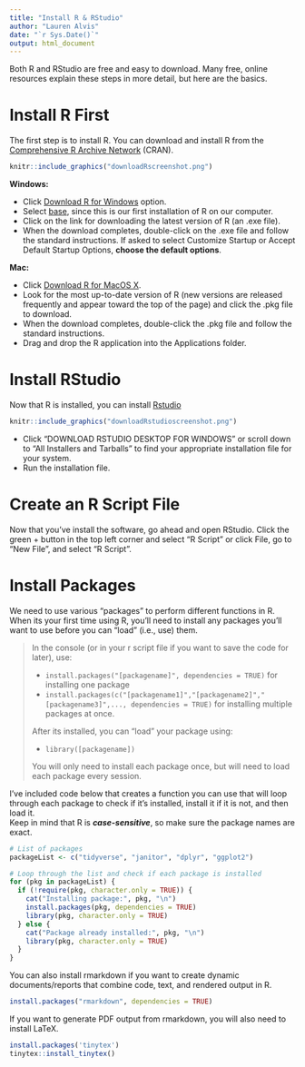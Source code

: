```yaml
---
title: "Install R & RStudio"
author: "Lauren Alvis"
date: "`r Sys.Date()`"
output: html_document
---
```


Both R and RStudio are free and easy to download. Many free, online resources explain these steps in more detail, but here are the basics.  
  
# Install R First

The first step is to install R. You can download and install R from the [Comprehensive R Archive Network](https://cran.r-project.org/) (CRAN).  

```r
knitr::include_graphics("downloadRscreenshot.png")
```

**Windows:**

- Click [Download R for Windows](https://cran.r-project.org/bin/windows/) option.
- Select [base](https://cran.r-project.org/bin/windows/base/), since this is our first installation of R on our computer.  
- Click on the link for downloading the latest version of R (an .exe file).  
- When the download completes, double-click on the .exe file and follow the standard instructions. If asked to select Customize Startup or Accept Default Startup Options, **choose the default options**.   
  
  
**Mac:**

- Click [Download R for MacOS X](https://cran.r-project.org/bin/macosx/).  
- Look for the most up-to-date version of R (new versions are released frequently and appear toward the top of the page) and click the .pkg file to download.    
- When the download completes, double-click the .pkg file and follow the standard instructions.  
- Drag and drop the R application into the Applications folder.

# Install RStudio
  
Now that R is installed, you can install [Rstudio](https://posit.co/download/rstudio-desktop/)  

```r
knitr::include_graphics("downloadRstudioscreenshot.png")
```
  
- Click "DOWNLOAD RSTUDIO DESKTOP FOR WINDOWS" or scroll down to "All Installers and Tarballs" to find your appropriate installation file for your system.   
- Run the installation file.  
  

# Create an R Script File 

Now that you've install the software, go ahead and open RStudio. Click the green + button in the top left corner and select "R Script" or click File, go to "New File", and select "R Script". 

# Install Packages

We need to use various "packages" to perform different functions in R. When its your first time using R, you'll need to install any packages you'll want to use before you can "load" (i.e., use) them.  

> In the console (or in your r script file if you want to save the code for later), use: 
> 
>- `install.packages("[packagename]", dependencies = TRUE)` for installing one package  
>- `install.packages(c("[packagename1]","[packagename2]","[packagename3]",..., dependencies = TRUE)` for installing multiple packages at once.  
> 
> After its installed, you can "load" your package using:
> 
>- `library([packagename])`  
>
> You will only need to install each package once, but will need to load each package every session.   
  
I've included code below that creates a function you can use that will loop through each package to check if it's installed, install it if it is not, and then load it.   
Keep in mind that R is ***case-sensitive***, so make sure the package names are exact.  


```r
# List of packages
packageList <- c("tidyverse", "janitor", "dplyr", "ggplot2")

# Loop through the list and check if each package is installed
for (pkg in packageList) {
  if (!require(pkg, character.only = TRUE)) {
    cat("Installing package:", pkg, "\n")
    install.packages(pkg, dependencies = TRUE)
    library(pkg, character.only = TRUE)
  } else {
    cat("Package already installed:", pkg, "\n")
    library(pkg, character.only = TRUE)
  }
}
```

You can also install rmarkdown if you want to create dynamic documents/reports that combine code, text, and rendered output in R.  

```r
install.packages("rmarkdown", dependencies = TRUE)
```

If you want to generate PDF output from rmarkdown, you will also need to install LaTeX.  

```r
install.packages('tinytex')
tinytex::install_tinytex() 
```